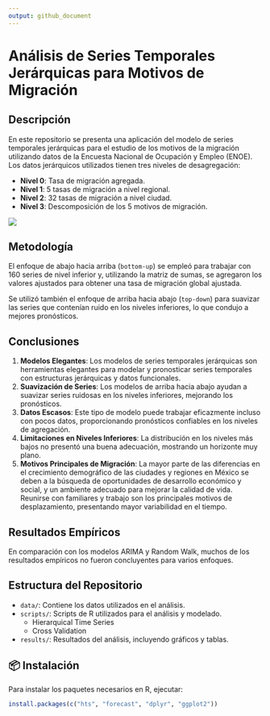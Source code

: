 ```yaml
---
output: github_document
---
```


# Análisis de Series Temporales Jerárquicas para Motivos de Migración

## Descripción

En este repositorio se presenta una aplicación del modelo de series temporales jerárquicas para el estudio de los motivos de la migración utilizando datos de la Encuesta Nacional de Ocupación y Empleo (ENOE). Los datos jerárquicos utilizados tienen tres niveles de desagregación:

-   **Nivel 0**: Tasa de migración agregada.\
-   **Nivel 1**: 5 tasas de migración a nivel regional.\
-   **Nivel 2**: 32 tasas de migración a nivel ciudad.\
-   **Nivel 3**: Descomposición de los 5 motivos de migración.

![](img/Región.png)

## Metodología

El enfoque de abajo hacia arriba (`bottom-up`) se empleó para trabajar con 160 series de nivel inferior y, utilizando la matriz de sumas, se agregaron los valores ajustados para obtener una tasa de migración global ajustada.

Se utilizó también el enfoque de arriba hacia abajo (`top-down`) para suavizar las series que contenían ruido en los niveles inferiores, lo que condujo a mejores pronósticos.

## Conclusiones

1.  **Modelos Elegantes**: Los modelos de series temporales jerárquicas son herramientas elegantes para modelar y pronosticar series temporales con estructuras jerárquicas y datos funcionales.\
2.  **Suavización de Series**: Los modelos de arriba hacia abajo ayudan a suavizar series ruidosas en los niveles inferiores, mejorando los pronósticos.\
3.  **Datos Escasos**: Este tipo de modelo puede trabajar eficazmente incluso con pocos datos, proporcionando pronósticos confiables en los niveles de agregación.\
4.  **Limitaciones en Niveles Inferiores**: La distribución en los niveles más bajos no presentó una buena adecuación, mostrando un horizonte muy plano.\
5.  **Motivos Principales de Migración**: La mayor parte de las diferencias en el crecimiento demográfico de las ciudades y regiones en México se deben a la búsqueda de oportunidades de desarrollo económico y social, y un ambiente adecuado para mejorar la calidad de vida. Reunirse con familiares y trabajo son los principales motivos de desplazamiento, presentando mayor variabilidad en el tiempo.

## Resultados Empíricos

En comparación con los modelos ARIMA y Random Walk, muchos de los resultados empíricos no fueron concluyentes para varios enfoques.

## Estructura del Repositorio

-   `data/`: Contiene los datos utilizados en el análisis.\
-   `scripts/`: Scripts de R utilizados para el análisis y modelado.
    -   Hierarquical Time Series
    -   Cross Validation
-   `results/`: Resultados del análisis, incluyendo gráficos y tablas.

## 📦 Instalación

Para instalar los paquetes necesarios en R, ejecutar:

``` r
install.packages(c("hts", "forecast", "dplyr", "ggplot2"))
```
